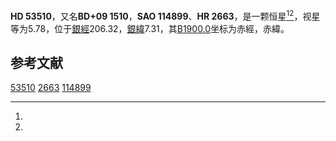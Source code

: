 {{Starbox begin
| name = HD 53510
}}
{{Starbox observe
| epoch = [[J2000.0|J2000.0]]
| constell = {{星座名待查}}<ref name=SIMBAD>{{cite web
 | url=http://simbad.u-strasbg.fr/simbad/sim-id?Ident=HR+2663
 | title =Pulsating variable Star
 | publisher=Centre de Données astronomiques de Strasbourg
 | work=SIMBAD
 | accessdate=2012-07-13}}</ref><ref name=DATA>{{cite web
 | url=http://vizier.u-strasbg.fr/viz-bin/VizieR-5?-out.add=.&-source=5050&-corr=PK=HR&-out.max=9999&HR=2663
 | title=VizieR Detailed Page
 | accessdate=2012-07-13
 | archive-date=2016-03-05
 | archive-url=https://web.archive.org/web/20160305210240/http://vizier.u-strasbg.fr/viz-bin/VizieR-5?-out.add=.&-source=5050&-corr=PK=HR&-out.max=9999&HR=2663
 | dead-url=no
 }}</ref>
| 星官 = 
| ra = {{RA|7|5|39.1}}<ref name=SIMBAD /><ref name=DATA />
| dec = {{DEC|+9|11|9}}<ref name=SIMBAD /><ref name=DATA />
| appmag_v = 5.78<ref name=SIMBAD /><ref name=DATA />
}}
{{Starbox character
| class = M0III<ref name=SIMBAD /><ref name=DATA />
| b-v = 1.52<ref name=SIMBAD /><ref name=DATA />
| u-b = 1.87<ref name=SIMBAD /><ref name=DATA />
| r-i = <ref name=SIMBAD /><ref name=DATA />
| variable = 
}}
{{Starbox astrometry
| radial_v = 1.87
| prop_mo_ra = 46
| parallax = 
| p_error = 
}}
{{Starbox catalog
| names =BD+09 1510，[[SAO星表|SAO]] 114899，[[HD星表|HD]] 53510，[[HR星表|HR]] 2663}}
{{Starbox reference |Simbad=HR+2663}}
{{Starbox end}}

'''HD 53510'''，又名'''BD+09 1510'''，'''SAO 114899'''、'''HR 2663'''，是一颗恒星<ref name=SIMBAD /><ref name=DATA />，视星等为5.78，位于[[銀道座標系|銀經]]206.32，[[銀道座標系|銀緯]]7.31，其[[B1900.0|B1900.0]]坐标为赤經{{RA|7|0|10.4}}，赤緯{{DEC|+9|7.31|14}}。

== 参考文献 ==
{{reflist}}

{{star-stub}}

[[Category:HD和HDE天體|53510]]
[[Category:HR天體|2663]]
[[Category:SAO天體|114899]]